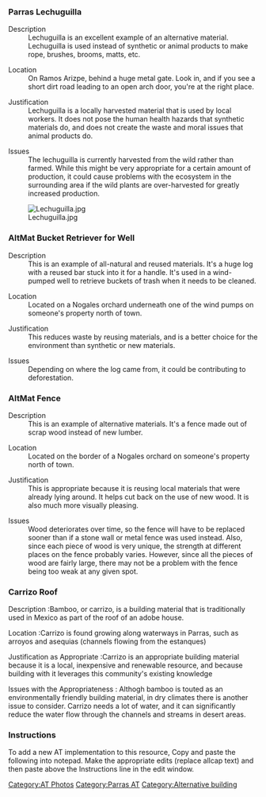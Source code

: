 ===Parras Lechuguilla===
;Description
:Lechuguilla is an excellent example of an alternative material. Lechuguilla is used instead of synthetic or animal products to make rope, brushes, brooms, matts, etc.

;Location
:On Ramos Arizpe, behind a huge metal gate. Look in, and if you see a short dirt road leading to an open arch door, you're at the right place.

;Justification
:Lechuguilla is a locally harvested material that is used by local workers. It does not pose the human health hazards that synthetic materials do, and does not create the waste and moral issues that animal products do.

;Issues
:The lechuguilla is currently harvested from the wild rather than farmed. While this might be very appropriate for a certain amount of production, it could cause problems with the ecosystem in the surrounding area if the wild plants are over-harvested for greatly increased production.
[[Image:Lechuguilla.jpg]]


===AltMat Bucket Retriever for Well===
;Description
:This is an example of all-natural and reused materials.  It's a huge log with a reused bar stuck into it for a handle. It's used in a wind-pumped well to retrieve buckets of trash when it needs to be cleaned.

;Location
:Located on a Nogales orchard underneath one of the wind pumps on someone's property north of town.

;Justification
:This reduces waste by reusing materials, and is a better choice for the environment than synthetic or new materials.

;Issues
:Depending on where the log came from, it could be contributing to deforestation.

{{Gallery
|width=400
|height=300
|lines=0
|Image:Log.jpg|
|Image:Crank.jpg|
}}

===AltMat Fence===
;Description
:This is an example of alternative materials.  It's a fence made out of scrap wood instead of new lumber.

;Location
:Located on the border of a Nogales orchard on someone's property north of town.

;Justification
:This is appropriate because it is reusing local materials that were already lying around. It helps cut back on the use of new wood. It is also much more visually pleasing.

;Issues
:Wood deteriorates over time, so the fence will have to be replaced sooner than if a stone wall or metal fence was used instead. Also, since each piece of wood is very unique, the strength at different places on the fence probably varies. However, since all the pieces of wood are fairly large, there may not be a problem with the fence being too weak at any given spot.

{{Gallery
|width=400
|height=300
|lines=0
|Image:Fence2.jpg|
|Image:Fence3.jpg|
}}
<!--paste code here-->

===Carrizo Roof=== 

;Description :Bamboo, or carrizo, is a building material that is traditionally used in Mexico as part of the roof of an adobe house. 

;Location :Carrizo is found growing along waterways in Parras, such as arroyos and asequias (channels flowing from the estanques) 

;Justification as Appropriate :Carrizo is an appropriate building material because it is a local, inexpensive and renewable resource, and because building with it leverages this community's existing knowledge 

;Issues with the Appropriateness : Althogh bamboo is touted as an environmentally friendly building material, in dry climates there is another issue to consider. Carrizo needs a lot of water, and it can significantly reduce the water flow through the channels and streams in desert areas. 

{{Gallery
|width=400
|height=300
|lines=0
|Image:Carrizo_roof.jpg|
|Image:Bamboo_laluz.jpg|
}}

===Instructions===
To add a new AT implementation to this resource, Copy and paste the following into notepad. Make the appropriate edits (replace allcap text) and then paste above the Instructions line in the edit window. 
{{template:Parras AT}}

[[Category:AT Photos]]  
[[Category:Parras AT]]
[[Category:Alternative building]]